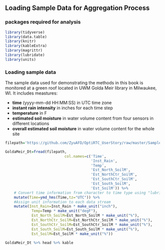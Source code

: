 ## Loading Sample Data for Aggregation Process


### packages required for analysis
```r
library(tidyverse)
library(data.table)
library(knitr)
library(kableExtra)
library(magrittr)
library(lubridate)
library(units)
```

### Loading sample data
The sample data used for demonstrating the methods in this book is monitored at a green roof located in UWM Golda Meir library in Milwaukee, WI. It includes meastures:

* **time** (yyyy-mm-dd HH:MM:SS) in UTC time zone
* **instant rain intensity** in inches for each time step
* **temperature** in F 
* **estimated soil moisture** in water volume content from four sensors in different locations 
* **overall estimated soil moisture** in water volume content for the whole site

```r

filepath='https://github.com/ZyuAFD/OptiRTC_UserStory/raw/master/Sample%20Data/gold-meir-2017-feb-download.csv'

GoldaMeir_Dt=fread(filepath,
                           col.names=c('Time',
                                       'Inst_Rain',
                                       'Temp',
                                       'Est_North_SoilM',
                                       'Est_NorthCtr_SoilM',
                                       'Est_SouthCtr_SoilM',
                                       'Est_South_SoilM',
                                       'Est_SoilM')) %>% 
    # Convert time information from character to time type using "lubridate" package
    mutate(Time=ymd_hms(Time,tz="UTC")) %>% 
    #Assign unit information to each data stream
    mutate(Inst_Rain=Inst_Rain * make_unit("inch"),
            Temp=Temp * make_unit("degF"),
            Est_North_SoilM=Est_North_SoilM * make_unit("%"),
            Est_NorthCtr_SoilM=Est_NorthCtr_SoilM * make_unit("%"),
            Est_SouthCtr_SoilM=Est_SouthCtr_SoilM * make_unit("%"),
            Est_South_SoilM=Est_South_SoilM * make_unit("%"),
            Est_SoilM=Est_SoilM * make_unit("%")) 
    
GoldaMeir_Dt %>% head %>% kable

```

